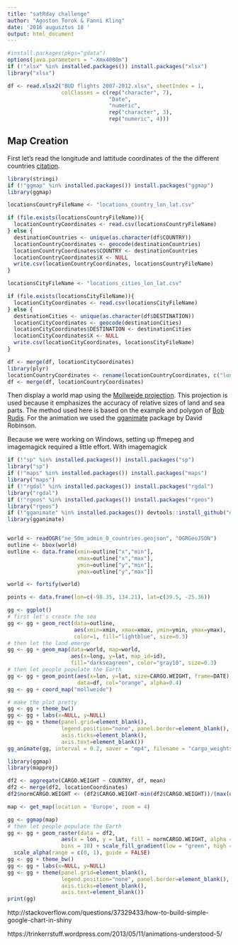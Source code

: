 ```yaml
---
title: "satRday challenge"
author: "Agoston Torok & Fanni Kling"
date: '2016 augusztus 18 '
output: html_document
---
```


```r
#install.packages(pkgs="gdata")
options(java.parameters = "-Xmx4000m")
if (!"xlsx" %in% installed.packages()) install.packages("xlsx")
library("xlsx")

df <- read.xlsx2("BUD flights 2007-2012.xlsx", sheetIndex = 1,
                 colClasses = c(rep("character", 7),
                                "Date",
                                "numeric",
                                rep("character", 3),
                                rep("numeric", 4)))
```

## Map Creation

First let's read the longitude and lattitude coordinates of the the different countries [citation](https://www.r-bloggers.com/r-beginners-plotting-locations-on-to-a-world-map/). 

```r
library(stringi)
if (!"ggmap" %in% installed.packages()) install.packages("ggmap")
library(ggmap)

locationsCountryFileName <- "locations_country_lon_lat.csv"

if (file.exists(locationsCountryFileName)){
  locationCountryCoordinates <- read.csv(locationsCountryFileName)
} else {
  destinationCountries <- unique(as.character(df$COUNTRY))
  locationCountryCoordinates <- geocode(destinationCountries)
  locationCountryCoordinates$COUNTRY <- destinationCountries
  locationCountryCoordinates$X <- NULL
  write.csv(locationCountryCoordinates, locationsCountryFileName)
}

locationsCityFileName <- "locations_cities_lon_lat.csv"

if (file.exists(locationsCityFileName)){
  locationCityCoordinates <- read.csv(locationsCityFileName)
} else {
  destinationCities <- unique(as.character(df$DESTINATION))
  locationCityCoordinates <- geocode(destinationCities)
  locationCityCoordinates$DESTINATION <- destinationCities
  locationCityCoordinates$X <- NULL
  write.csv(locationCityCoordinates, locationsCityFileName)
}

df <- merge(df, locationCityCoordinates)
library(plyr)
locationCountryCoordinates <- rename(locationCountryCoordinates, c("lon"="lonCo", "lat"="latCo"))
df <- merge(df, locationCountryCoordinates)
```

Then display a world map using the [Mollweide projection](https://en.wikipedia.org/wiki/Mollweide_projection). This projection is used because it emphasizes the accuracy of relative sizes of land and sea parts. The method used here is based on the example and polygon of [Bob Rudis](http://stackoverflow.com/a/27901570/5360901). For the animation we used the [gganimate](https://www.ggplot2-exts.org/gganimate.html) package by David Robinson. 

Because we were working on Windows, setting up ffmepeg and imagemagick required a little effort. With imagemagick 


```r
if (!"sp" %in% installed.packages()) install.packages("sp")
library("sp")
if (!"maps" %in% installed.packages()) install.packages("maps")
library("maps")
if (!"rgdal" %in% installed.packages()) install.packages("rgdal")
library("rgdal")
if (!"rgeos" %in% installed.packages()) install.packages("rgeos")
library("rgeos")
if (!"gganimate" %in% installed.packages()) devtools::install_github("dgrtwo/gganimate")
library(gganimate)


world <- readOGR("ne_50m_admin_0_countries.geojson", "OGRGeoJSON")
outline <- bbox(world)
outline <- data.frame(xmin=outline["x","min"],
                      xmax=outline["x","max"],
                      ymin=outline["y","min"],
                      ymax=outline["y","max"])

world <- fortify(world)

points <- data.frame(lon=c(-98.35, 134.21), lat=c(39.5, -25.36))

gg <- ggplot()
# first let's create the sea
gg <- gg + geom_rect(data=outline, 
                     aes(xmin=xmin, xmax=xmax, ymin=ymin, ymax=ymax), 
                     color=1, fill="lightblue", size=0.3)
# then let the land emerge
gg <- gg + geom_map(data=world, map=world,
                    aes(x=long, y=lat, map_id=id), 
                    fill="darkseagreen", color="gray10", size=0.3)
# then let people populate the Earth
gg <- gg + geom_point(aes(x=lon, y=lat, size=CARGO.WEIGHT, frame=DATE),
                      data=df, col="orange", alpha=0.4)
gg <- gg + coord_map("mollweide")

# make the plot pretty
gg <- gg + theme_bw()
gg <- gg + labs(x=NULL, y=NULL)
gg <- gg + theme(panel.grid=element_blank(),
                 legend.position="none", panel.border=element_blank(),
                 axis.ticks=element_blank(),
                 axis.text=element_blank())
gg_animate(gg, interval = 0.2, saver = "mp4", filename = "cargo_weights.mp4") #, filename="cargo_weight.gif")

```


```r
library(ggmap)
library(mapproj)

df2 <- aggregate(CARGO.WEIGHT ~ COUNTRY, df, mean)
df2 <- merge(df2, locationCoordinates)
df2$normCARGO.WEIGHT <- (df2$CARGO.WEIGHT-min(df2$CARGO.WEIGHT))/(max(df2$CARGO.WEIGHT)-min(df2$CARGO.WEIGHT))

map <- get_map(location = 'Europe', zoom = 4)

gg <- ggmap(map)
# then let people populate the Earth
gg <- gg + geom_raster(data = df2, 
                 aes(x = lon, y = lat, fill = normCARGO.WEIGHT, alpha = normCARGO.WEIGHT), size = 0.01, 
                 bins = 10) + scale_fill_gradient(low = "green", high = "red") + 
  scale_alpha(range = c(0, 1), guide = FALSE)
gg <- gg + theme_bw() 
gg <- gg + labs(x=NULL, y=NULL)
gg <- gg + theme(panel.grid=element_blank(),
                 legend.position="none", panel.border=element_blank(),
                 axis.ticks=element_blank(),
                 axis.text=element_blank())
print(gg)
```


http://stackoverflow.com/questions/37329433/how-to-build-simple-google-chart-in-shiny

https://trinkerrstuff.wordpress.com/2013/05/11/animations-understood-5/


```r

```

